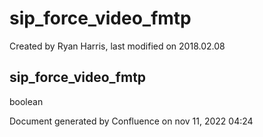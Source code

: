 
# sip_force_video_fmtp 

 Created by  Ryan Harris, last modified on 2018.02.08

## sip_force_video_fmtp

boolean

Document generated by Confluence on nov 11, 2022 04:24

